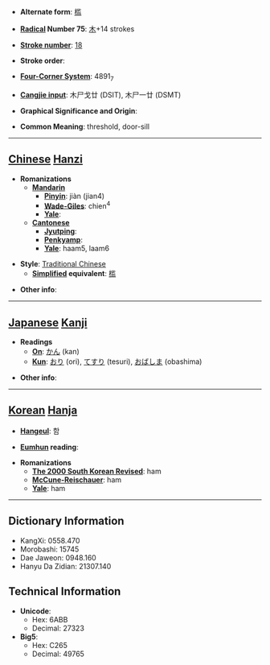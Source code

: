 * '''Alternate form''': [[槛]]

* '''[[Wiktionary:Chinese radical index| Radical]] Number 75''': [[Wiktionary:Chinese radical index 木|木]]+14 strokes

* '''[[Wiktionary:Chinese total strokes index|Stroke number]]''': [[Wiktionary:Chinese total strokes index 18|18]]

* '''Stroke order''': 

* '''[[Wiktionary:Chinese four corner index|Four-Corner System]]''': 4891<sub>7</sub>

* '''[[Wiktionary:Chinese Cangjie index|Cangjie input]]''': 木尸戈廿 (DSIT), 木尸一廿 (DSMT)

* '''Graphical Significance and Origin''': 

* '''Common Meaning''': threshold, door-sill

----

== [[Chinese]] [[Hanzi]] ==

* '''Romanizations'''
** '''[[Mandarin]]'''
*** '''[[Pinyin]]''': jiàn (jian4)
*** '''[[Wade-Giles]]''': chien<sup>4</sup>
*** '''[[Yale]]''': 
** '''[[Cantonese]]'''
*** '''[[Jyutping]]''':
*** '''[[Penkyamp]]''': 
*** '''[[Yale]]''': haam5, laam6

* '''Style''': [[Traditional Chinese]] 
** '''[[Simplified Chinese|Simplified]] equivalent''': [[槛]]

* '''Other info''': 

----

== [[Japanese]] [[Kanji]] ==

* '''Readings'''
** '''[[On]]''': [[かん]] (kan)
** '''[[Kun]]''': [[おり]] (ori), [[てすり]] (tesuri), [[おばしま]] (obashima)

* '''Other info''':  

----

== [[Korean]] [[Hanja]] ==

* '''[[Hangeul]]''': 함

* '''[[Eumhun]] reading''': 

* '''Romanizations'''
** '''[[The 2000 South Korean Revised Romanization|The 2000 South Korean Revised]]''': ham
** '''[[McCune-Reischauer]]''': ham
** '''[[Yale]]''': ham

----

== Dictionary Information ==

* KangXi: 0558.470
* Morobashi: 15745
* Dae Jaweon: 0948.160
* Hanyu Da Zidian: 21307.140

== Technical Information ==

* '''Unicode''':
** Hex: 6ABB
** Decimal: 27323
* '''Big5''':
** Hex: C265
** Decimal: 49765